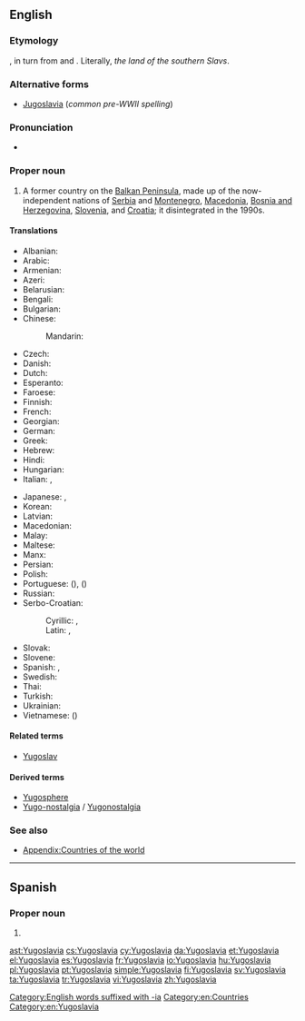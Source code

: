 ==English==
{{wikipedia}}

===Etymology===
{{borrowing|sh|Jugoslavija|lang=en}}, in turn from {{term|jug|jugo|south|lang=sh}} and {{term|slavija||''slavia'', the land of the [[Slav]]s|lang=sh}}.  Literally, ''the land of the southern Slavs''.

===Alternative forms===
* [[Jugoslavia]] (''common pre-WWII spelling'')

===Pronunciation===
* {{IPA|/juːɡəˈslɑːviə/|lang=en}}

===Proper noun===
{{en-proper noun}}

# {{context|historical|1918&ndash;2000s|lang=en}} A former country on the [[Balkan Peninsula]], made up of the now-independent nations of [[Serbia]] and [[Montenegro]], [[Macedonia]], [[Bosnia and Herzegovina]], [[Slovenia]], and [[Croatia]]; it disintegrated in the 1990s.

====Translations====
{{trans-top|former country in the Balkans}}
* Albanian: {{t|sq|Jugosllavia}}
* Arabic: {{t|ar|يوغوسلافيا|f|tr=yughuslaafiya}}
* Armenian: {{t|hy|Հարավսլավիա|tr=Haravslavia}}
* Azeri: {{t|az|Yuqoslaviya}}
* Belarusian: {{t|be|Югаславія|f|tr=Juhaslávija}}
* Bengali: {{t|bn|যুগোশ্লাভিয়া}}
* Bulgarian: {{t|bg|Югославия|f|tr=Jugoslávija}}
* Chinese:
*: Mandarin: {{t+|cmn|南斯拉夫|tr=Nánsīlāfū|sc=Hani}}
* Czech: {{t+|cs|Jugoslávie|f}}
* Danish: {{t|da|Jugoslavien}}
* Dutch: {{t+|nl|Joegoslavië}}
* Esperanto: {{t|eo|Jugoslavio}}
* Faroese: {{t|fo|Jugoslavia}}
* Finnish: {{t+|fi|Jugoslavia}}
* French: {{t+|fr|Yougoslavie|f}}
* Georgian: {{t|ka|იუგოსლავია|tr=iugoslavia|sc=Geor}}
* German: {{t+|de|Jugoslawien|n}}
* Greek: {{t+|el|Γιουγκοσλαβία|f|tr=Yiougoslavía}}
* Hebrew: {{t|he|יוגוסלביה}}
* Hindi: {{t|hi|यूगोस्लाविया|tr=yūgōslāviyā}}
* Hungarian: {{t+|hu|Jugoszlávia}}
* Italian: {{t|it|Jugoslavia}}, {{t|it|Iugoslavia|f}}
{{trans-mid}}
* Japanese: {{t|ja|ユーゴスラビア|tr=Yūgosurabia}}, {{t|ja|ユーゴスラヴィア|tr=Yūgosuravia}}
* Korean: {{t+|ko|유고슬라비아|tr=Yugoseullabia|sc=Hang}}
* Latvian: {{t|lv|Dienvidslāvija|f}}
* Macedonian: {{t+|mk|Југославија|f|tr=Jugoslávija}}
* Malay: {{t|ms|Yugoslavia}}
* Maltese: {{t|mt|il-[[Jugoslavja]]}}
* Manx: {{t|gv|Yugoslaavey|alt=Yn Yugoslaavey}}
* Persian: {{t|fa|یوگسلاوی}}
* Polish: {{t+|pl|Jugosławia|f}}
* Portuguese: {{t+|pt|Jugoslávia|f}} ({{qualifier|Portugal}}), {{t+|pt|Iugoslávia|f}} ({{qualifier|Brazil}})
* Russian: {{t+|ru|Югославия|f|tr=Jugoslávija}}
* Serbo-Croatian:
*: Cyrillic: {{t|sh|Југо̀сла̄вија|f|sc=Cyrl}}, {{t|sh|Југосла̏вија|f|sc=Cyrl}}
*: Latin: {{t|sh|Jugòslāvija|f}}, {{t|sh|Jugoslȁvija|f}}
* Slovak: {{t|sk|Juhoslávia|f}}
* Slovene: {{t|sl|Jugoslávija|f}}
* Spanish: {{t+|es|Yugoslavia|f}}, {{t|es|Yugoeslavia|f}}
* Swedish: {{t+|sv|Jugoslavien}}
* Thai: {{t|th|ยูโกสลาเวีย|tr=yoogòhtlaawia}}
* Turkish: {{t+|tr|Yugoslavya}}
* Ukrainian: {{t|uk|Югославія|f|tr=Juhoslávija}}
* Vietnamese: {{t+|vi|Nam Tư}} ({{t|vi|南斯|sc=Hani}})
{{trans-bottom}}

====Related terms====
* [[Yugoslav]]

====Derived terms====
* [[Yugosphere]]
* [[Yugo-nostalgia]] / [[Yugonostalgia]]

===See also===
* [[Appendix:Countries of the world]]

[[Category:English words suffixed with -ia]]
[[Category:en:Countries]]
[[Category:en:Yugoslavia]]

----

==Spanish==

===Proper noun===
{{es-proper noun}}

# {{l|en|Yugoslavia}}

[[ast:Yugoslavia]]
[[cs:Yugoslavia]]
[[cy:Yugoslavia]]
[[da:Yugoslavia]]
[[et:Yugoslavia]]
[[el:Yugoslavia]]
[[es:Yugoslavia]]
[[fr:Yugoslavia]]
[[io:Yugoslavia]]
[[hu:Yugoslavia]]
[[pl:Yugoslavia]]
[[pt:Yugoslavia]]
[[simple:Yugoslavia]]
[[fi:Yugoslavia]]
[[sv:Yugoslavia]]
[[ta:Yugoslavia]]
[[tr:Yugoslavia]]
[[vi:Yugoslavia]]
[[zh:Yugoslavia]]